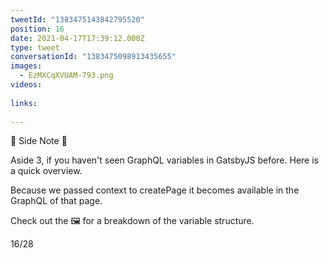 ```yaml
---
tweetId: "1383475143842795520"
position: 16
date: 2021-04-17T17:39:12.000Z
type: tweet
conversationId: "1383475098913435655"
images:
  - EzMXCqXVUAM-793.png
videos:
  
links:
  
---
```

📝 Side Note 📝 

Aside 3, if you haven't seen GraphQL variables in GatsbyJS before. Here is a quick overview.

Because we passed context to createPage it becomes available in the GraphQL of that page.

Check out the 🖼️ for a breakdown of the variable structure.

16/28 
